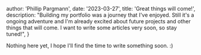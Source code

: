 
  author: 'Phillip Pargmann',
  date: '2023-03-27',
  title: 'Great things will come!',
  description:
    "Building my portfolio was a journey that I've enjoyed. Still it's a ongoing adventure and I'm already excited about future projects and other things that will come. I want to write some articles very soon, so stay tuned!",
}


Nothing here yet, I hope I'll find the time to write something soon. :)
